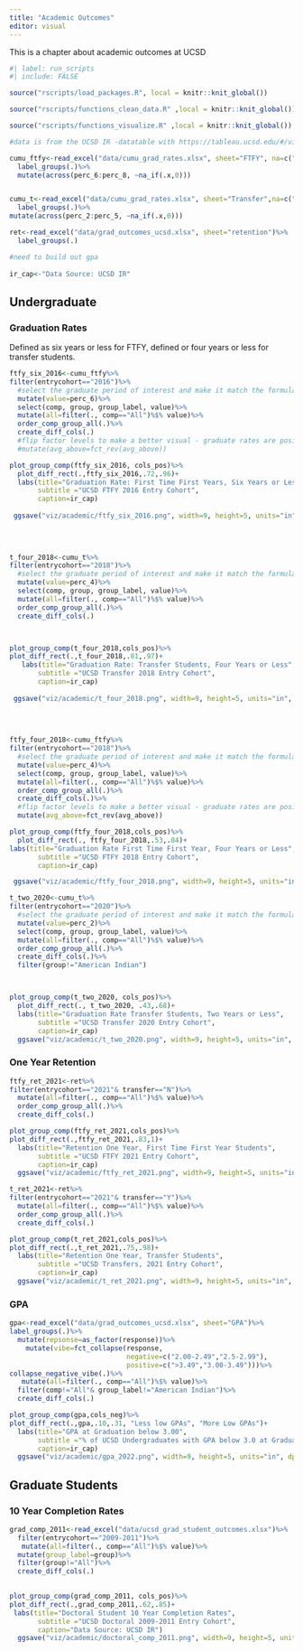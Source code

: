 ```yaml
---
title: "Academic Outcomes"
editor: visual
---
```


This is a chapter about academic outcomes at UCSD

```r
#| label: run_scripts
#| include: FALSE

source("rscripts/load_packages.R", local = knitr::knit_global())

source("rscripts/functions_clean_data.R" ,local = knitr::knit_global())

source("rscripts/functions_visualize.R" ,local = knitr::knit_global())

```

```r
#data is from the UCSD IR -datatable with https://tableau.ucsd.edu/#/views/UGGraduationandRetentionRates2022/TransferGraduationRates?:iid=1

cumu_ftfy<-read_excel("data/cumu_grad_rates.xlsx", sheet="FTFY", na=c("0.000",""))%>%
  label_groups(.)%>%
  mutate(across(perc_6:perc_8, ~na_if(.x,0)))


cumu_t<-read_excel("data/cumu_grad_rates.xlsx", sheet="Transfer",na=c("0.000",""))%>%
  label_groups(.)%>%
mutate(across(perc_2:perc_5, ~na_if(.x,0)))

ret<-read_excel("data/grad_outcomes_ucsd.xlsx", sheet="retention")%>%
  label_groups(.)

#need to build out gpa
  
ir_cap<-"Data Source: UCSD IR"
```


## Undergraduate

### Graduation Rates

Defined as six years or less for FTFY, defined or four years or less for transfer students.

```r

ftfy_six_2016<-cumu_ftfy%>%
filter(entrycohort=="2016")%>%
  #select the graduate period of interest and make it match the formula's generic column name  - value 
  mutate(value=perc_6)%>%
  select(comp, group, group_label, value)%>%
  mutate(all=filter(., comp=="All")%$% value)%>%
  order_comp_group_all(.)%>%
  create_diff_cols(.)
  #flip factor levels to make a better visual - graduate rates are positive
  #mutate(avg_above=fct_rev(avg_above))

plot_group_comp(ftfy_six_2016, cols_pos)%>%
  plot_diff_rect(.,ftfy_six_2016,.72,.96)+
  labs(title="Graduation Rate: First Time First Years, Six Years or Less",
       subtitle ="UCSD FTFY 2016 Entry Cohort",
       caption=ir_cap)
 
 ggsave("viz/academic/ftfy_six_2016.png", width=9, height=5, units="in", dpi=300)
      
  
  
```

```r
t_four_2018<-cumu_t%>%
filter(entrycohort=="2018")%>%
  #select the graduate period of interest and make it match the formula's generic column name  - value 
  mutate(value=perc_4)%>%
  select(comp, group, group_label, value)%>%
  mutate(all=filter(., comp=="All")%$% value)%>%
  order_comp_group_all(.)%>%
  create_diff_cols(.)



plot_group_comp(t_four_2018,cols_pos)%>%
plot_diff_rect(.,t_four_2018,.81,.97)+
   labs(title="Graduation Rate: Transfer Students, Four Years or Less",
       subtitle ="UCSD Transfer 2018 Entry Cohort",
       caption=ir_cap)
 
 ggsave("viz/academic/t_four_2018.png", width=9, height=5, units="in", dpi=300)
      
  
 

```

```r
ftfy_four_2018<-cumu_ftfy%>%
filter(entrycohort=="2018")%>%
  #select the graduate period of interest and make it match the formula's generic column name  - value 
  mutate(value=perc_4)%>%
  select(comp, group, group_label, value)%>%
  mutate(all=filter(., comp=="All")%$% value)%>%
  order_comp_group_all(.)%>%
  create_diff_cols(.)%>%
  #flip factor levels to make a better visual - graduate rates are positive
  mutate(avg_above=fct_rev(avg_above))

plot_group_comp(ftfy_four_2018,cols_pos)%>%
  plot_diff_rect(., ftfy_four_2018,.53,.84)+
labs(title="Graduation Rate First Time First Year, Four Years or Less",
       subtitle ="UCSD FTFY 2018 Entry Cohort",
       caption=ir_cap)

 ggsave("viz/academic/ftfy_four_2018.png", width=9, height=5, units="in", dpi=300)
```

```r

t_two_2020<-cumu_t%>%
filter(entrycohort=="2020")%>%
  #select the graduate period of interest and make it match the formula's generic column name  - value 
  mutate(value=perc_2)%>%
  select(comp, group, group_label, value)%>%
  mutate(all=filter(., comp=="All")%$% value)%>%
  order_comp_group_all(.)%>%
  create_diff_cols(.)%>%
  filter(group!="American Indian")



plot_group_comp(t_two_2020, cols_pos)%>%
  plot_diff_rect(., t_two_2020, .43,.68)+
  labs(title="Graduation Rate Transfer Students, Two Years or Less",
       subtitle ="UCSD Transfer 2020 Entry Cohort",
       caption=ir_cap)
  ggsave("viz/academic/t_two_2020.png", width=9, height=5, units="in", dpi=300)
```

### One Year Retention

```r
ftfy_ret_2021<-ret%>%
filter(entrycohort=="2021"& transfer=="N")%>%
  mutate(all=filter(., comp=="All")%$% value)%>%
  order_comp_group_all(.)%>%
  create_diff_cols(.)

plot_group_comp(ftfy_ret_2021,cols_pos)%>%
plot_diff_rect(.,ftfy_ret_2021,.83,1)+
  labs(title="Retention One Year, First Time First Year Students",
       subtitle ="UCSD FTFY 2021 Entry Cohort",
       caption=ir_cap)
  ggsave("viz/academic/ftfy_ret_2021.png", width=9, height=5, units="in", dpi=300)
```



```r
t_ret_2021<-ret%>%
filter(entrycohort=="2021"& transfer=="Y")%>%
  mutate(all=filter(., comp=="All")%$% value)%>%
  order_comp_group_all(.)%>%
  create_diff_cols(.)

plot_group_comp(t_ret_2021,cols_pos)%>%
plot_diff_rect(.,t_ret_2021,.75,.98)+
  labs(title="Retention One Year, Transfer Students",
       subtitle ="UCSD Transfers, 2021 Entry Cohort",
       caption=ir_cap)
  ggsave("viz/academic/t_ret_2021.png", width=9, height=5, units="in", dpi=300)

```
### GPA

```r
gpa<-read_excel("data/grad_outcomes_ucsd.xlsx", sheet="GPA")%>%
label_groups(.)%>%
  mutate(repsonse=as_factor(response))%>%
    mutate(vibe=fct_collapse(response,
                             negative=c("2.00-2.49","2.5-2.99"),
                             positive=c(">3.49","3.00-3.49")))%>%
collapse_negative_vibe(.)%>%
   mutate(all=filter(., comp=="All")%$% value)%>%
  filter(comp!="All"& group_label!="American Indian")%>%
  create_diff_cols(.)

plot_group_comp(gpa,cols_neg)%>%
plot_diff_rect(.,gpa,.10,.31, "Less low GPAs", "More Low GPAs")+
  labs(title="GPA at Graduation below 3.00",
       subtitle ="% of UCSD Undergraduates with GPA below 3.0 at Graduation",
       caption=ir_cap)
  ggsave("viz/academic/gpa_2022.png", width=9, height=5, units="in", dpi=300)

```



## Graduate Students

### 10 Year Completion Rates

```r
grad_comp_2011<-read_excel("data/ucsd_grad_student_outcomes.xlsx")%>%
  filter(entrycohort=="2009-2011")%>%
   mutate(all=filter(., comp=="All")%$% value)%>%
  mutate(group_label=group)%>%
  filter(group!="All")%>%
  create_diff_cols(.)
  

plot_group_comp(grad_comp_2011, cols_pos)%>%
plot_diff_rect(.,grad_comp_2011,.62,.85)+
 labs(title="Doctoral Student 10 Year Completion Rates",
       subtitle ="UCSD Doctoral 2009-2011 Entry Cohort",
       caption="Data Source: UCSD IR")
  ggsave("viz/academic/doctoral_comp_2011.png", width=9, height=5, units="in", dpi=300)

```
